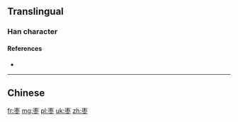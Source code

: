 {{also|棗}}

==Translingual==

===Han character===
{{Han char|rn=75|rad=木|as=04|sn=8|four=|canj=DBY}}

====References====
* {{Han ref|kx=0517.011|hdz=21165.060|uh=67A3|ud=26531}}

----

==Chinese==
{{zh-see|棗}}

[[fr:枣]]
[[mg:枣]]
[[pl:枣]]
[[uk:枣]]
[[zh:枣]]